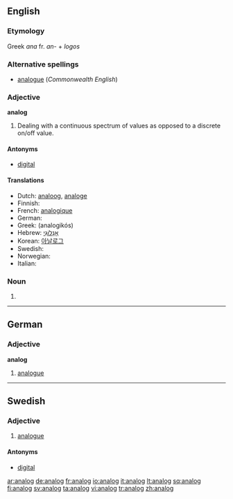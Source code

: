 ==English==

===Etymology===
Greek ''ana'' fr. ''an-'' + ''logos''

===Alternative spellings===
* [[analogue]] (''Commonwealth English'')

===Adjective===
'''analog'''

# {{context|chiefly|US}} Dealing with a continuous spectrum of values as opposed to a discrete on/off value.

====Antonyms====
*[[digital]]

====Translations====
* Dutch: [[analoog]], [[analoge]]
* Finnish: {{t+|fi|analoginen}}
* French: [[analogique]]
* German: {{t+|de|analog}}
* Greek: {{t|el|αναλογικός|m|sc=Grek}} (analogikós)
* Hebrew: [[אָנָלוֹגִי]] {{m}}
* Korean: [[아날로그]]
* Swedish: {{t+|sv|analog}}
* Norwegian: {{t-|no|analog}}
* Italian: {{t-|it|analogico}}

===Noun===
{{en-noun}}

# {{alternative spelling of|[[analogue]]}}

----

==German==

===Adjective===
'''analog'''

# [[analogue]]

----

==Swedish==

===Adjective===
{{sv-adj-abs}}

# [[analogue]]

====Antonyms====
* [[digital]]

[[ar:analog]]
[[de:analog]]
[[fr:analog]]
[[io:analog]]
[[it:analog]]
[[lt:analog]]
[[sq:analog]]
[[fi:analog]]
[[sv:analog]]
[[ta:analog]]
[[vi:analog]]
[[tr:analog]]
[[zh:analog]]